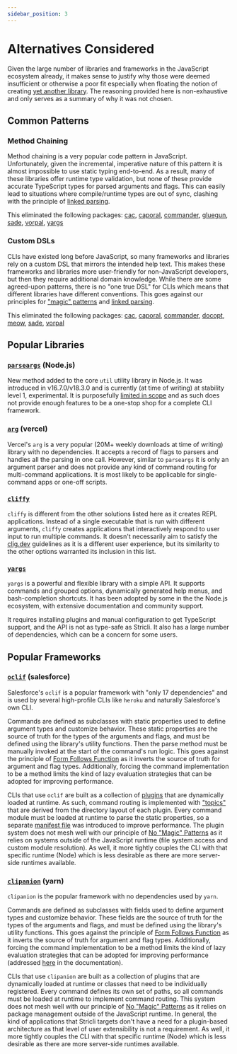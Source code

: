 ```yaml
---
sidebar_position: 3
---
```


# Alternatives Considered

Given the large number of libraries and frameworks in the JavaScript ecosystem already, it makes sense to justify why those were deemed insufficient or otherwise a poor fit especially when floating the notion of creating [yet another library](https://xkcd.com/927/). The reasoning provided here is non-exhaustive and only serves as a summary of why it was not chosen.

## Common Patterns

### Method Chaining

Method chaining is a very popular code pattern in JavaScript. Unfortunately, given the incremental, imperative nature of this pattern it is almost impossible to use static typing end-to-end. As a result, many of these libraries offer runtime type validation, but none of these provide accurate TypeScript types for parsed arguments and flags. This can easily lead to situations where compile/runtime types are out of sync, clashing with the principle of [linked parsing](./principles#when-parsing-form-follows-function).

This eliminated the following packages: [cac](https://github.com/cacjs/cac), [caporal](https://caporal.io/), [commander](https://github.com/tj/commander.js), [gluegun](https://infinitered.github.io/gluegun/#/), [sade](https://github.com/lukeed/sade), [vorpal](http://vorpal.js.org/), [yargs](https://github.com/yargs/yargs)

### Custom DSLs

CLIs have existed long before JavaScript, so many frameworks and libraries rely on a custom DSL that mirrors the intended help text. This makes these frameworks and libraries more user-friendly for non-JavaScript developers, but then they require additional domain knowledge. While there are some agreed-upon patterns, there is no "one true DSL" for CLIs which means that different libraries have different conventions. This goes against our principles for ["magic" patterns](./principles#no-magic-features-or-patterns) and [linked parsing](./principles#when-parsing-form-follows-function).

This eliminated the following packages: [cac](https://github.com/cacjs/cac), [caporal](https://caporal.io/), [commander](https://github.com/tj/commander.js), [docopt](http://docopt.org/), [meow](https://github.com/sindresorhus/meow), [sade](https://github.com/lukeed/sade), [vorpal](http://vorpal.js.org/)

## Popular Libraries

### [`parseargs`](https://github.com/pkgjs/parseargs) (Node.js)

New method added to the core `util` utility library in Node.js. It was introduced in v16.7.0/v18.3.0 and is currently (at time of writing) at stability level 1, experimental. It is purposefully [limited in scope](https://github.com/pkgjs/parseargs#scope) and as such does not provide enough features to be a one-stop shop for a complete CLI framework.

### [`arg`](https://github.com/vercel/arg) (vercel)

Vercel's `arg` is a very popular (20M+ weekly downloads at time of writing) library with no dependencies. It accepts a record of flags to parsers and handles all the parsing in one call. However, similar to `parseargs` it is only an argument parser and does not provide any kind of command routing for multi-command applications. It is most likely to be applicable for single-command apps or one-off scripts.

### [`cliffy`](https://github.com/drew-y/cliffy)

`cliffy` is different from the other solutions listed here as it creates REPL applications. Instead of a single executable that is run with different arguments, `cliffy` creates applications that interactively respond to user input to run multiple commands. It doesn't necessarily aim to satisfy the [clig.dev](https://clig.dev) guidelines as it is a different user experience, but its similarity to the other options warranted its inclusion in this list.

### [`yargs`](https://yargs.js.org/)

`yargs` is a powerful and flexible library with a simple API. It supports commands and grouped options, dynamically generated help menus, and bash-completion shortcuts. It has been adopted by some in the the Node.js ecosystem, with extensive documentation and community support.

It requires installing plugins and manual configuration to get TypeScript support, and the API is not as type-safe as Stricli. It also has a large number of dependencies, which can be a concern for some users.

## Popular Frameworks

### [`oclif`](https://oclif.io/) (salesforce)

Salesforce's `oclif` is a popular framework with "only 17 dependencies" and is used by several high-profile CLIs like `heroku` and naturally Salesforce's own CLI.

Commands are defined as subclasses with static properties used to define argument types and customize behavior. These static properties are the source of truth for the types of the arguments and flags, and must be defined using the library's utility functions. Then the parse method must be manually invoked at the start of the command's run logic. This goes against the principle of [Form Follows Function](./principles#when-parsing-form-follows-function) as it inverts the source of truth for argument and flag types. Additionally, forcing the command implementation to be a method limits the kind of lazy evaluation strategies that can be adopted for improving performance.

CLIs that use `oclif` are built as a collection of [plugins](https://oclif.io/docs/plugins) that are dynamically loaded at runtime. As such, command routing is implemented with ["topics"](https://oclif.io/docs/topics) that are derived from the directory layout of each plugin. Every command module must be loaded at runtime to parse the static properties, so a separate [manifest file](https://oclif.io/docs/plugin_loading#manifests-improve-performance) was introduced to improve performance. The plugin system does not mesh well with our principle of [No "Magic" Patterns](./principles#no-magic-features-or-patterns) as it relies on systems outside of the JavaScript runtime (file system access and custom module resolution). As well, it more tightly couples the CLI with that specific runtime (Node) which is less desirable as there are more server-side runtimes available.

### [`clipanion`](https://mael.dev/clipanion/) (yarn)

`clipanion` is the popular framework with no dependencies used by `yarn`.

Commands are defined as subclasses with fields used to define argument types and customize behavior. These fields are the source of truth for the types of the arguments and flags, and must be defined using the library's utility functions. This goes against the principle of [Form Follows Function](./principles#when-parsing-form-follows-function) as it inverts the source of truth for argument and flag types. Additionally, forcing the command implementation to be a method limits the kind of lazy evaluation strategies that can be adopted for improving performance (addressed [here](https://mael.dev/clipanion/docs/tips#lazy-evaluation) in the documentation).

CLIs that use `clipanion` are built as a collection of plugins that are dynamically loaded at runtime or classes that need to be individually registered. Every command defines its own set of paths, so all commands must be loaded at runtime to implement command routing. This system does not mesh well with our principle of [No "Magic" Patterns](./principles#no-magic-features-or-patterns) as it relies on package management outside of the JavaScript runtime. In general, the kind of applications that Stricli targets don't have a need for a plugin-based architecture as that level of user extensibility is not a requirement. As well, it more tightly couples the CLI with that specific runtime (Node) which is less desirable as there are more server-side runtimes available.
